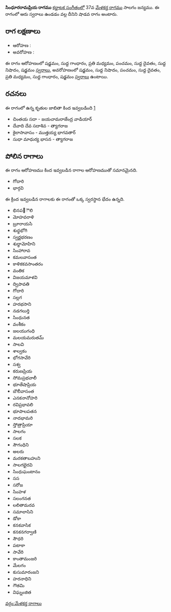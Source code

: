 {{Infobox ragam
	| name          	= సింధూరరామప్రియ
	| synonym	    	= 
	| mela          	= 
	| chakra        	= 
	| janaka        	= 
	| type          	= శాడవ
	| arohanam      	= {{svaraC|S|G1|M2|P|D1|N1|S'}} 
	| avarohanam    	= {{svaraC|S'|N1|P|D1|M2|G1|S}}
	| jeeva         	=
	| chhaya        	=
	| nyasa         	=
	| vishesha      	= 
	| equivalent  		= 
}}
{{కర్ణాటక సంగీత రాగాలు}}
'''సింధూరరామప్రియ రాగము''' [[కర్ణాటక సంగీతం]]లో 37వ [[మేళకర్త రాగము]] సాలగం జన్యము.  ఈ రాగంలో ఆరు స్వరాలు ఉండడం వల్ల దీనిని షాడవ రాగం అంటారు.


==రాగ లక్షణాలు==


* ఆరోహణ : {{svaraC|S|G1|M2|P|D1|N1|S'}} 
* అవరోహణ : {{svaraC|S'|N1|P|D1|M2|G1|S}}

ఈ రాగం ఆరోహణంలో షడ్జమం, సుద్ద గాంధారం, ప్రతి మధ్యమం, పంచమం, సుద్ద దైవతం, సుద్ద నిషాదం, షడ్జమం [[స్వరాలు]], అవరోహణంలో షడ్జమం, సుద్ద నిషాదం, పంచమం, సుద్ద దైవతం, ప్రతి మధ్యమం, సుద్ద గాంధారం, షడ్జమం [[స్వరాలు]] ఉంటాయి.

==రచనలు==
ఈ రాగంలో ఉన్న కృతుల జాబితా కింద ఇవ్వబడింది [https://github.com/ssrihari/ragavardhini/blob/master/ragas/kritis.psv]
* చింతయ సదా - జయచామరాజేంద్ర వాడియార్
* దేవాది దేవ సదాశివ - త్యాగరాజ
* కైలాసావాసం - ముత్తయ్య భాగవతార్
* సుధా మాధుర్య భాసన - త్యాగరాజ




==పోలిన రాగాలు==
ఈ రాగం ఆరోహణము కింద ఇవ్వబడిన రాగాల ఆరోహణముతో సమానమైనది.
* గోదారి
* భార్గవి

ఈ క్రింద ఇవ్వబడిన రాగాలకు ఈ రాగంతో ఒక్క స్వరస్థాన భేదం ఉన్నది.
* భినప఩ౌలి
* మోహవరాళి
* బ్రూరాయసి
* శుధ్ధభోగి
* స్వర్ణభరణం
* శుధ్ధామోహిని
* సింహారావ
* కమలవాసంత
* కాళికకవసాంతరం
* వంతిక
* విజయమాళవి
* ద్విపావతి
* గోదారి
* సల్లగ
* హరభసాని
* నడగలుర్తి
* సింధునత
* వంశీకం
* జలయుగంధి
* మలయమరుతమ్
* సాలవి
* శాల్వకం
* భోగసావేరి
* సశ్వ
* కరుణప్రియ
* సోమప్రభవాలీ
* భూతేషాప్రియ
* బౌలీవాసంత
* ఎనకనానోహరి
* రవిప్రభావలి
* భూపాలపతన
* నాదభామరి
* స్తోత్రాప్రియా
* సాలగం
* సలక
* సౌగంధిని
* అలరు
* మరకతాబహుని
* సాలగభైరవి
* సింధుఘంటానం
* సస
* సరోజ
* సింహళ
* సలంగనత
* లలితామరవ
* సమాలాసిని
* డోకా
* కనకవాసిక
* కనకనగర్వాణి
* సౌధరి
* పటాకా
* సావేరి
* కాంతామంజరి
* మేలగం
* కుసుమారంజని
* హరనాధిని
* గౌతమి
* విఘ్నంజిత



[[వర్గం:మేళకర్త రాగాలు]]